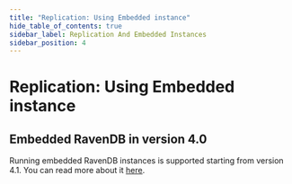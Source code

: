 ```yaml
---
title: "Replication: Using Embedded instance"
hide_table_of_contents: true
sidebar_label: Replication And Embedded Instances
sidebar_position: 4
---
```



# Replication: Using Embedded instance

## Embedded RavenDB in version 4.0
Running embedded RavenDB instances is supported starting from version 4.1. You can read more about it [here](../../../../../4.1/csharp/server/embedded.mdx).
